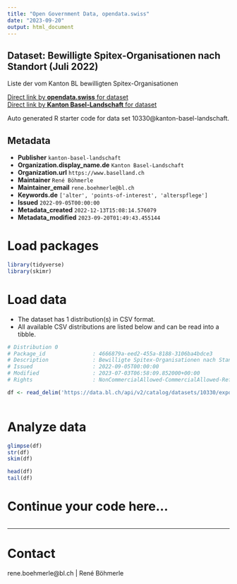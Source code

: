 ```yaml
---
title: "Open Government Data, opendata.swiss"
date: "2023-09-20"
output: html_document
---
```


## Dataset: Bewilligte Spitex-Organisationen nach Standort (Juli 2022)

Liste der vom Kanton BL bewilligten Spitex-Organisationen

[Direct link by **opendata.swiss** for dataset](https://opendata.swiss/de/dataset/bewilligte-spitex-organisationen-nach-standort-juli-2022)<br>
[Direct link by **Kanton Basel-Landschaft** for dataset](https://data.bl.ch/explore/dataset/10330/)

Auto generated R starter code for data set 10330@kanton-basel-landschaft.

## Metadata

- **Publisher** `kanton-basel-landschaft`
- **Organization.display_name.de** `Kanton Basel-Landschaft`
- **Organization.url** `https://www.baselland.ch`
- **Maintainer** `René Böhmerle`
- **Maintainer_email** `rene.boehmerle@bl.ch`
- **Keywords.de** `['alter', 'points-of-interest', 'alterspflege']`
- **Issued** `2022-09-05T00:00:00`
- **Metadata_created** `2022-12-13T15:08:14.576079`
- **Metadata_modified** `2023-09-20T01:49:43.455144`


# Load packages

```r

library(tidyverse)
library(skimr)

```

# Load data

-   The dataset has 1 distribution(s) in CSV format.
-   All available CSV distributions are listed below and can be read into a tibble.

```r

# Distribution 0
# Package_id               : 4666879a-eed2-455a-8188-3106ba4bdce3
# Description              : Bewilligte Spitex-Organisationen nach Standort (Juli 2022) (csv)
# Issued                   : 2022-09-05T00:00:00
# Modified                 : 2023-07-03T06:58:09.852000+00:00
# Rights                   : NonCommercialAllowed-CommercialAllowed-ReferenceRequired

df <- read_delim('https://data.bl.ch/api/v2/catalog/datasets/10330/exports/csv')



```

# Analyze data

```r

glimpse(df)
str(df)
skim(df)

head(df)
tail(df)

```

# Continue your code here...

```r

```

------------------------------------------------------------------------

# Contact

rene.boehmerle@bl.ch | René Böhmerle
